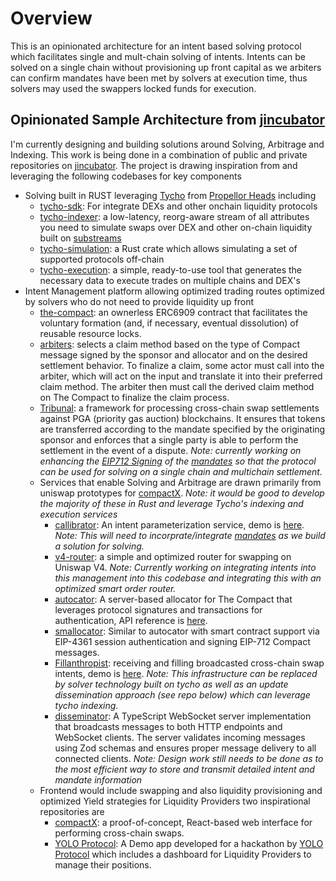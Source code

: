 # Overview

This is an opinionated architecture for an intent based solving protocol which facilitates single and mult-chain solving of intents. Intents can be solved on a single chain without provisioning up front capital as we arbiters can confirm mandates have been met by solvers at execution time, thus solvers may used the swappers locked funds for execution.

## Opinionated Sample Architecture from [jincubator](https://github.com/jincubator)

I'm currently designing and building solutions around Solving, Arbitrage and Indexing. This work is being done in a combination of public and private repositories on [jincubator](https://github.com/jincubator). The project is drawing inspiration from and leveraging the following codebases for key components

- Solving built in RUST leveraging [Tycho](https://docs.propellerheads.xyz/tycho/overview) from [Propellor Heads](https://www.propellerheads.xyz/) including
  - [tycho-sdk](https://github.com/propeller-heads/tycho-protocol-sdk): For integrate DEXs and other onchain liquidity protocols
  - [tycho-indexer](https://github.com/propeller-heads/tycho-indexer): a low-latency, reorg-aware stream of all attributes you need to simulate swaps over DEX and other on-chain liquidity built on [substreams](https://github.com/streamingfast/substreams)
  - [tycho-simulation](https://github.com/propeller-heads/tycho-simulation): a Rust crate which allows simulating a set of supported protocols off-chain
  - [tycho-execution](https://github.com/propeller-heads/tycho-execution): a simple, ready-to-use tool that generates the necessary data to execute trades on multiple chains and DEX's
- Intent Management platform allowing optimized trading routes optimized by solvers who do not need to provide liquidity up front
  - [the-compact](https://github.com/Uniswap/the-compact): an ownerless ERC6909 contract that facilitates the voluntary formation (and, if necessary, eventual dissolution) of reusable resource locks.
  - [arbiters](https://github.com/Uniswap/arbiters): selects a claim method based on the type of Compact message signed by the sponsor and allocator and on the desired settlement behavior. To finalize a claim, some actor must call into the arbiter, which will act on the input and translate it into their preferred claim method. The arbiter then must call the derived claim method on The Compact to finalize the claim process.
  - [Tribunal](https://github.com/uniswap/tribunal): a framework for processing cross-chain swap settlements against PGA (priority gas auction) blockchains. It ensures that tokens are transferred according to the mandate specified by the originating sponsor and enforces that a single party is able to perform the settlement in the event of a dispute. _Note: currently working on enhancing the [EIP712 Signing](https://eips.ethereum.org/EIPS/eip-712) of the [mandates](https://github.com/uniswap/tribunal?tab=readme-ov-file#mandate-structure) so that the protocol can be used for solving on a single chain and multichain settlement._
  - Services that enable Solving and Arbitrage are drawn primarily from uniswap prototypes for [compactX](https://github.com/uniswap/compactx). _Note: it would be good to develop the majority of these in Rust and leverage Tycho's indexing and execution services_
    - [callibrator](https://github.com/Uniswap/Calibrator): An intent parameterization service, demo is [here](https://calibrat0r.com/). _Note: This will need to incorprate/integrate [mandates](https://github.com/uniswap/tribunal?tab=readme-ov-file#mandate-structure) as we build a solution for solving._
    - [v4-router](https://github.com/jincubator/v4-router): a simple and optimized router for swapping on Uniswap V4. _Note: Currently working on integrating intents into this management into this codebase and integrating this with an optimized smart order router._
    - [autocator](https://github.com/uniswap/autocator): A server-based allocator for The Compact that leverages protocol signatures and transactions for authentication, API reference is [here](https://autocator.org/).
    - [smallocator](https://github.com/Uniswap/Smallocator): Similar to autocator with smart contract support via EIP-4361 session authentication and signing EIP-712 Compact messages.
    - [Fillanthropist](https://github.com/Uniswap/Fillanthropist): receiving and filling broadcasted cross-chain swap intents, demo is [here](https://fillanthropist.org/). _Note: This infrastructure can be replaced by solver technology built on tycho as well as an update dissemination approach (see repo below) which can leverage tycho indexing._
    - [disseminator](https://github.com/Uniswap/disseminator): A TypeScript WebSocket server implementation that broadcasts messages to both HTTP endpoints and WebSocket clients. The server validates incoming messages using Zod schemas and ensures proper message delivery to all connected clients. _Note: Design work still needs to be done as to the most efficient way to store and transmit detailed intent and mandate information_
  - Frontend would include swapping and also liquidity provisioning and optimized Yield strategies for Liquidity Providers two inspirational repositories are
    - [compactX](https://github.com/uniswap/compactx): a proof-of-concept, React-based web interface for performing cross-chain swaps.
    - [YOLO Protocol](https://yolo-demo-ui-hackathon-chainlink-ch.vercel.app/): A Demo app developed for a hackathon by [YOLO Protocol](https://linktr.ee/yolo.protocol) which includes a dashboard for Liquidity Providers to manage their positions.
